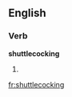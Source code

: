 ==English==

===Verb===
'''shuttlecocking'''

# {{present participle of|shuttlecock}}

[[fr:shuttlecocking]]